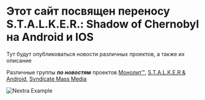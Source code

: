 
# Этот сайт посвящен переносу S.T.A.L.K.E.R.: Shadow of Chernobyl на Android и IOS

Тут будут опубликоваться новости различных проектов, а также их описание

Различные группы ***по новостям*** проектов [Монолит™](https://vk.com/monolit_2021), [S.T.A.L.K.E.R & Android](https://vk.com/stalker_android_news_reborn), [Syndicate Mass Media](https://vk.com/syndicate_06)

<Bleed>![Nextra Example](../public/demo.jpg)</Bleed>
